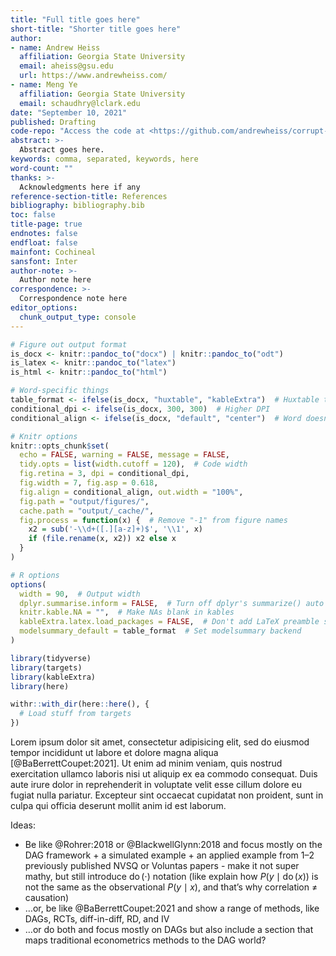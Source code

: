 ```yaml
---
title: "Full title goes here"
short-title: "Shorter title goes here"
author:
- name: Andrew Heiss
  affiliation: Georgia State University
  email: aheiss@gsu.edu
  url: https://www.andrewheiss.com/
- name: Meng Ye
  affiliation: Georgia State University
  email: schaudhry@lclark.edu
date: "September 10, 2021"
published: Drafting
code-repo: "Access the code at <https://github.com/andrewheiss/corrupt-caterpillar>"
abstract: >-
  Abstract goes here.
keywords: comma, separated, keywords, here
word-count: ""
thanks: >-
  Acknowledgments here if any
reference-section-title: References
bibliography: bibliography.bib
toc: false
title-page: true
endnotes: false
endfloat: false
mainfont: Cochineal
sansfont: Inter
author-note: >-
  Author note here
correspondence: >-
  Correspondence note here
editor_options: 
  chunk_output_type: console
---
```


```r
# Figure out output format
is_docx <- knitr::pandoc_to("docx") | knitr::pandoc_to("odt")
is_latex <- knitr::pandoc_to("latex")
is_html <- knitr::pandoc_to("html")

# Word-specific things
table_format <- ifelse(is_docx, "huxtable", "kableExtra")  # Huxtable tables
conditional_dpi <- ifelse(is_docx, 300, 300)  # Higher DPI
conditional_align <- ifelse(is_docx, "default", "center")  # Word doesn't support align

# Knitr options
knitr::opts_chunk$set(
  echo = FALSE, warning = FALSE, message = FALSE,
  tidy.opts = list(width.cutoff = 120),  # Code width
  fig.retina = 3, dpi = conditional_dpi,
  fig.width = 7, fig.asp = 0.618,
  fig.align = conditional_align, out.width = "100%",
  fig.path = "output/figures/",
  cache.path = "output/_cache/",
  fig.process = function(x) {  # Remove "-1" from figure names
    x2 = sub('-\\d+([.][a-z]+)$', '\\1', x)
    if (file.rename(x, x2)) x2 else x
  }
)

# R options
options(
  width = 90,  # Output width
  dplyr.summarise.inform = FALSE,  # Turn off dplyr's summarize() auto messages
  knitr.kable.NA = "",  # Make NAs blank in kables
  kableExtra.latex.load_packages = FALSE,  # Don't add LaTeX preamble stuff
  modelsummary_default = table_format  # Set modelsummary backend
)
```

```r
library(tidyverse)
library(targets)
library(kableExtra)
library(here)

withr::with_dir(here::here(), {
  # Load stuff from targets
})
```

Lorem ipsum dolor sit amet, consectetur adipisicing elit, sed do eiusmod tempor incididunt ut labore et dolore magna aliqua [@BaBerrettCoupet:2021]. Ut enim ad minim veniam, quis nostrud exercitation ullamco laboris nisi ut aliquip ex ea commodo consequat. Duis aute irure dolor in reprehenderit in voluptate velit esse cillum dolore eu fugiat nulla pariatur. Excepteur sint occaecat cupidatat non proident, sunt in culpa qui officia deserunt mollit anim id est laborum.


Ideas:

- Be like @Rohrer:2018 or @BlackwellGlynn:2018 and focus mostly on the DAG framework + a simulated example + an applied example from 1–2 previously published NVSQ or Voluntas papers - make it not super mathy, but still introduce $\operatorname{do}(\cdot)$ notation (like explain how $P(y \mid \operatorname{do}(x))$ is not the same as the observational $P(y \mid x)$, and that's why correlation ≠ causation)
- …or, be like @BaBerrettCoupet:2021 and show a range of methods, like DAGs, RCTs, diff-in-diff, RD, and IV
- …or do both and focus mostly on DAGs but also include a section that maps traditional econometrics methods to the DAG world?
